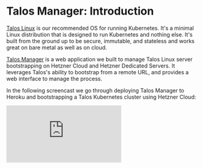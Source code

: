 # Talos Manager: Introduction

[Talos Linux](https://www.talos.dev/) is our recommended OS for running Kubernetes. It's a minimal Linux distribution that is designed to run Kubernetes and nothing else. It's built from the ground up to be secure, immutable, and stateless and works great on bare metal as well as on cloud.

[Talos Manager](https://github.com/reclaim-the-stack/talos-manager) is a web application we built to manage Talos Linux server bootstrapping on Hetzner Cloud and Hetzner Dedicated Servers. It leverages Talos's ability to bootstrap from a remote URL, and provides a web interface to manage the process.

In the following screencast we go through deploying Talos Manager to Heroku and bootstrapping a Talos Kubernetes cluster using Hetzner Cloud:

<iframe class="aspect-video w-full" src="https://www.youtube.com/embed/TCIkPvC9_ZA" title="YouTube video player" frameborder="0" allow="accelerometer; autoplay; clipboard-write; encrypted-media; gyroscope; picture-in-picture; web-share" allowfullscreen></iframe>
